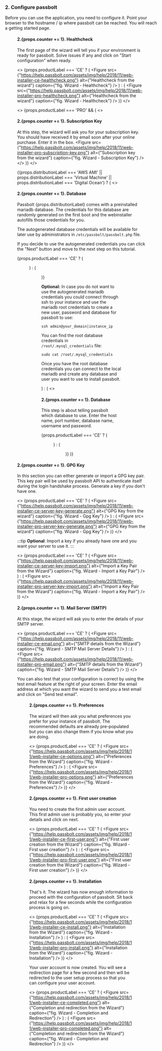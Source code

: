 
<h3>2. Configure passbolt</h3>

Before you can use the application, you need to configure it. Point your browser to the hostname / ip where passbolt
can be reached. You will reach a getting started page.

<Figure src="https://help.passbolt.com/assets/img/help/2021/02/web-installer-getting-started.png" alt="Passbolt welcome page before configuration" caption="fig. Passbolt welcome page before configuration" />

<h4>2.{props.counter += 1}. Healthcheck</h4>

The first page of the wizard will tell you if your environment is ready for passbolt. Solve issues if any and click on
"Start configuration" when ready.

<>
{props.productLabel === 'CE' ? (
    <Figure src={"https://help.passbolt.com/assets/img/help/2018/11/web-installer-ce-healthcheck.png"} alt={"Healthcheck from the wizard"} caption={"fig. Wizard - Healthcheck"} />
) : (
    <Figure src={"https://help.passbolt.com/assets/img/help/2018/11/web-installer-pro-healthcheck.png"} alt={"Healthcheck from the wizard"} caption={"fig. Wizard - Healthcheck"} />
)}
</>

<>
    {props.productLabel === 'PRO' && (
        <>
            <h4>2.{props.counter += 1}. Subscription Key</h4>
            <span>At this step, the wizard will ask you for your subscription key. You should have received it by email soon after your online purchase. Enter it in the box.</span>
            <Figure src={"https://help.passbolt.com/assets/img/help/2018/11/web-installer-pro-subscription-key.png"} alt={"Subscription key from the wizard"} caption={"fig. Wizard - Subscription Key"} />
        </>
    )}
</>

<div>
    {(props.distributionLabel === 'AWS AMI' || props.distributionLabel === 'Virtual Machine' || props.distributionLabel === 'Digital Ocean') ? (
        <>
            <h4>2.{props.counter += 1}. Database</h4>
            <p>Passbolt {props.distributionLabel} comes with a preinstalled mariadb database. The credentials for this database are randomly generated on the first boot and the webinstaller autofills those credentials for you.</p>
            <p>The autogenerated database credentials will be available for later use by administrators in <code>/etc/passbolt/passbolt.php</code> file.</p>
            <p>If you decide to use the autogenerated credentials you can click the "Next" button and move to the next step on this tutorial.</p>
            {props.productLabel === 'CE' ? (
                <Figure src={"https://help.passbolt.com/assets/img/help/2021/02/web-installer-ce-database.png"} alt={"Database from the wizard"} caption={"fig. Wizard - Database"} />
            ) : (
                <Figure src={"https://help.passbolt.com/assets/img/help/2021/02/web-installer-pro-database.png"} alt={"Database from the wizard"} caption={"fig. Wizard - Database"} />
            )}
            <p><b>Optional:</b> In case you do not want to use the autogenerated mariadb
                credentials you could connect through ssh to your instance
                and use the mariadb root credentials to create a new
                user, password and database for passbolt to use:</p>
            <pre><code className="language-bash">ssh admin@your_domain|instance_ip</code></pre>
            <p>You can find the root database credentials in <code>/root/.mysql_credentials</code> file:</p>
            <pre><code className="language-bash">sudo cat /root/.mysql_credentials</code></pre>
            <p>Once you have the root database credentials you can connect to the local mariadb
                and create any database and user you want to use to install passbolt.
            </p>
        </>
    ) : (
        <>
            <h4>2.{props.counter += 1}. Database</h4>
            <p>This step is about telling passbolt which database to use. Enter the host name, port number, database name, username and password.</p>
            {props.productLabel === 'CE' ? (
                <Figure src={"https://help.passbolt.com/assets/img/help/2021/02/web-installer-ce-database.png"} alt={"Database from the wizard"} caption={"fig. Wizard - Database"} />
            ) : (
                <Figure src={"https://help.passbolt.com/assets/img/help/2021/02/web-installer-pro-database.png"} alt={"Database from the wizard"} caption={"fig. Wizard - Database"} />
            )}
        </>
    )}
</div>




<h4>2.{props.counter += 1}. GPG Key</h4>

In this section you can either generate or import a GPG key pair. This key pair will be used by passbolt API to authenticate itself during the login handshake process.
Generate a key if you don't have one.

<>
    {props.productLabel === 'CE' ? (
        <Figure src={"https://help.passbolt.com/assets/img/help/2018/11/web-installer-ce-server-key-generate.png"} alt={"GPG Key from the wizard"} caption={"fig. Wizard - Gpg Key"} />
    ) : (
        <Figure src={"https://help.passbolt.com/assets/img/help/2018/11/web-installer-pro-server-key-generate.png"} alt={"GPG Key from the wizard"} caption={"fig. Wizard - Gpg Key"} />
    )}
</>

:::tip
**Optional**: Import a key if you already have one and you want your server to use it.
:::

<GpgKeyGeneration />

<>
    {props.productLabel === 'CE' ? (
        <Figure src={"https://help.passbolt.com/assets/img/help/2018/11/web-installer-ce-server-key-import.png"} alt={"Import a Key Pair from the Wizard"} caption={"fig. Wizard - Import a Key Pair"} />
    ) : (
        <Figure src={"https://help.passbolt.com/assets/img/help/2018/11/web-installer-pro-server-key-import.png"} alt={"Import a Key Pair from the Wizard"} caption={"fig. Wizard - Import a Key Pair"} />
    )}
</>

<h4>2.{props.counter += 1}. Mail Server (SMTP)</h4>

At this stage, the wizard will ask you to enter the details of your SMTP server.

<>
    {props.productLabel === 'CE' ? (
        <Figure src={"https://help.passbolt.com/assets/img/help/2018/11/web-installer-ce-email.png"} alt={"SMTP details from the Wizard"} caption={"fig. Wizard -  SMTP Mail Server Details"} />
    ) : (
        <Figure src={"https://help.passbolt.com/assets/img/help/2018/11/web-installer-pro-email.png"} alt={"SMTP details from the Wizard"} caption={"fig. Wizard - SMTP Mail Server Details"} />
    )}
</>

You can also test that your configuration is correct by using the test email feature at the right of your screen. Enter the email address at which you want the wizard to send you a test email and click on "Send test email".

<Figure src={"https://help.passbolt.com/assets/img/help/2018/04/wizard-test-email.png"} alt={"Test smtp settings from the Wizard"} caption={"fig. Wizard - Test SMTP Settings"} size={{ width: '512px', height: 'auto' }} />

<h4>2.{props.counter += 1}. Preferences</h4>

The wizard will then ask you what preferences you prefer for your instance of passbolt. The recommended defaults are already pre-populated but you can also change them if you know what you are doing.

<>
    {props.productLabel === 'CE' ? (
        <Figure src={"https://help.passbolt.com/assets/img/help/2018/11/web-installer-ce-options.png"} alt={"Preferences from the Wizard"} caption={"fig. Wizard -  Preferences"} />
    ) : (
        <Figure src={"https://help.passbolt.com/assets/img/help/2018/11/web-installer-pro-options.png"} alt={"Preferences from the Wizard"} caption={"fig. Wizard - Preferences"} />
    )}
</>

<h4>2.{props.counter += 1}. First user creation</h4>

You need to create the first admin user account. This first admin user is probably you, so enter your details and click on next.

<>
    {props.productLabel === 'CE' ? (
        <Figure src={"https://help.passbolt.com/assets/img/help/2018/11/web-installer-ce-first-user.png"} alt={"First user creation from the Wizard"} caption={"fig. Wizard -  First user creation"} />
    ) : (
        <Figure src={"https://help.passbolt.com/assets/img/help/2018/11/web-installer-pro-first-user.png"} alt={"First user creation from the Wizard"} caption={"fig. Wizard - First user creation"} />
    )}
</>

<h4>2.{props.counter += 1}. Installation</h4>

That's it. The wizard has now enough information to proceed with the configuration of passbolt. Sit back and relax for a few seconds while the configuration process is going on.

<>
    {props.productLabel === 'CE' ? (
        <Figure src={"https://help.passbolt.com/assets/img/help/2018/11/web-installer-ce-install.png"} alt={"Installation from the Wizard"} caption={"fig. Wizard -  Installation"} />
    ) : (
        <Figure src={"https://help.passbolt.com/assets/img/help/2018/11/web-installer-pro-install.png"} alt={"Installation from the Wizard"} caption={"fig. Wizard - Installation"} />
    )}
</>

Your user account is now created. You will see a redirection page for a few second and then will be redirected to the user setup process so that you can configure your user account.

<>
    {props.productLabel === 'CE' ? (
        <Figure src={"https://help.passbolt.com/assets/img/help/2018/11/web-installer-ce-completed.png"} alt={"Completion and redirection from the Wizard"} caption={"fig. Wizard -  Completion and Redirection"} />
    ) : (
        <Figure src={"https://help.passbolt.com/assets/img/help/2018/11/web-installer-pro-completed.png"} alt={"Completion and redirection from the Wizard"} caption={"fig. Wizard - Completion and Redirection"} />
    )}
</>
